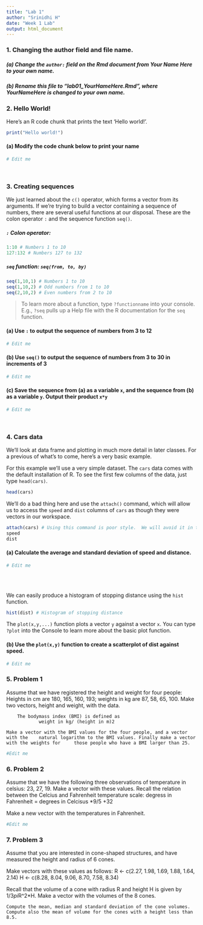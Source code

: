 ---
title: "Lab 1"
author: "Srinidhi H"
date: "Week 1 Lab"
output: html_document
---

### 1. Changing the author field and file name.

##### (a) Change the `author:` field on the Rmd document from Your Name Here to your own name.

##### (b) Rename this file to "lab01_YourHameHere.Rmd", where YourNameHere is changed to your own name.

### 2.  Hello World!

Here's an R code chunk that prints the text 'Hello world!'.

```{r}
print("Hello world!")
```

#### (a) Modify the code chunk below to print your name
```{r}
# Edit me

```

<br>

### 3.  Creating sequences
We just learned about the `c()` operator, which forms a vector from its arguments.  If we're trying to build a vector containing a sequence of numbers, there are several useful functions at our disposal.  These are the colon operator `:` and the sequence function `seq()`.

##### `:` Colon operator: 
```{r}
1:10 # Numbers 1 to 10
127:132 # Numbers 127 to 132
```

##### `seq` function: `seq(from, to, by)`
```{r}
seq(1,10,1) # Numbers 1 to 10
seq(1,10,2) # Odd numbers from 1 to 10
seq(2,10,2) # Even numbers from 2 to 10
```

> To learn more about a function, type `?functionname` into your console.  E.g., `?seq` pulls up a Help file with the R documentation for the `seq` function.

#### (a) Use `:` to output the sequence of numbers from 3 to 12
```{r}
# Edit me

```

#### (b) Use `seq()` to output the sequence of numbers from 3 to 30 in increments of 3
```{r}
# Edit me

```

#### (c) Save the sequence from (a) as a variable `x`, and the sequence from (b) as a variable `y`.  Output their product `x*y`
```{r}
# Edit me

```

<br>

### 4. Cars data

We'll look at data frame and plotting in much more detail in later classes.  For a previous of what's to come, here's a very basic example.

For this example we'll use a very simple dataset.  The `cars` data comes with the default installation of R.  To see the first few columns of the data, just type `head(cars)`.

```{r}
head(cars)
```

We'll do a bad thing here and use the `attach()` command, which will allow us to access the `speed` and `dist` columns of `cars` as though they were vectors in our workspace.

```{r}
attach(cars) # Using this command is poor style.  We will avoid it in the future.
speed
dist
```

#### (a) Calculate the average and standard deviation of speed and distance.
```{r}
# Edit me

```

<br>

<br>  We can easily produce a histogram of stopping distance using the `hist` function.
```{r}
hist(dist) # Histogram of stopping distance
```

The `plot(x,y,...)` function plots a vector `y` against a vector `x`.  You can type `?plot` into the Console to learn more about the basic plot function. 

#### (b) Use the `plot(x,y)` function to create a scatterplot of dist against speed.
```{r}
# Edit me

```

### 5. Problem 1
Assume that we have registered the height and weight for four people: Heights in cm are 180, 165, 160, 193; weights in kg are 87, 58, 65, 100. Make two vectors, height and weight, with the data. 

		The bodymass index (BMI) is defined as
				weight in kg/ (height in m)2

	Make a vector with the BMI values for the four people, and a vector with the 	natural logarithm to the BMI values. Finally make a vector with the weights for 	those people who have a BMI larger than 25.
	
```{r}
#Edit me
```

### 6. Problem 2

Assume that we have the following three observations of temperature in celsius: 23, 27, 19. Make a vector with these values. Recall the relation between the Celcius and Fahrenheit temperature scale:
	degress in Fahrenheit = degrees in Celcisus *9/5 +32

Make a new vector with the temperatures in Fahrenheit.

```{r}
#Edit me
```

### 7. Problem 3

Assume that you are interested in cone-shaped structures, and have measured the height and radius of 6 cones. 

Make vectors with these values as follows:
R <- c(2.27, 1.98, 1.69, 1.88, 1.64, 2.14)
H <- c(8.28, 8.04, 9.06, 8.70, 7.58, 8.34)

Recall that the volume of a cone with radius R and height H is given by 1/3*pi*R^2*H. Make a vector with the volumes of the 8 cones.

	Compute the mean, median and standard deviation of the cone volumes. 	Compute also the mean of volume for the cones with a height less than 8.5.

